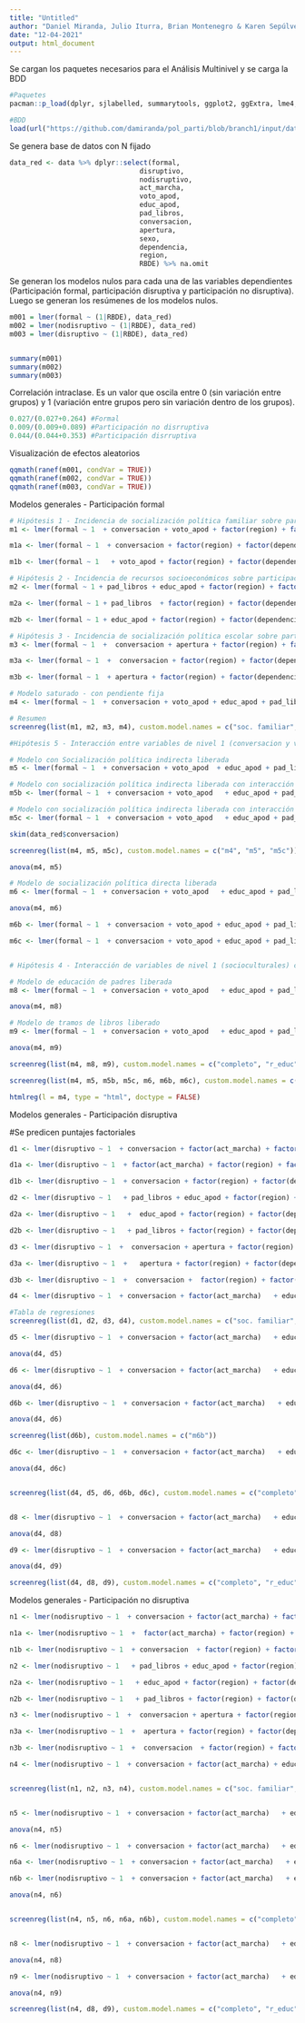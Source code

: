 ```yaml
---
title: "Untitled"
author: "Daniel Miranda, Julio Iturra, Brian Montenegro & Karen Sepúlveda"
date: "12-04-2021"
output: html_document
---
```


Se cargan los paquetes necesarios para el Análisis Multinivel y se carga la BDD

```r
#Paquetes
pacman::p_load(dplyr, sjlabelled, summarytools, ggplot2, ggExtra, lme4, texreg, sjPlot, lattice, stargazer)

#BDD
load(url("https://github.com/damiranda/pol_parti/blob/branch1/input/data/proc/data.RData?raw=true"))

```

Se genera base de datos con N fijado

```r
data_red <- data %>% dplyr::select(formal,
                                disruptivo,
                                nodisruptivo,
                                act_marcha,
                                voto_apod,
                                educ_apod,
                                pad_libros,
                                conversacion,
                                apertura,
                                sexo,
                                dependencia,
                                region,
                                RBDE) %>% na.omit

```


Se generan los modelos nulos para cada una de las variables dependientes (Participación formal, participación disruptiva y participación no disruptiva). Luego se generan los resúmenes de los modelos nulos.

```r
m001 = lmer(formal ~ (1|RBDE), data_red)
m002 = lmer(nodisruptivo ~ (1|RBDE), data_red)
m003 = lmer(disruptivo ~ (1|RBDE), data_red)


summary(m001)
summary(m002)
summary(m003)
```

Correlación intraclase. Es un valor que oscila entre 0 (sin variación entre grupos) y 1 (variación entre grupos pero sin variación dentro de los grupos).

```r
0.027/(0.027+0.264) #Formal
0.009/(0.009+0.089) #Participación no disrruptiva
0.044/(0.044+0.353) #Participación disrruptiva
```

Visualización de efectos aleatorios

```r
qqmath(ranef(m001, condVar = TRUE))
qqmath(ranef(m002, condVar = TRUE))
qqmath(ranef(m003, condVar = TRUE))
```

Modelos generales - Participación formal

```r
# Hipótesis 1 - Incidencia de socialización política familiar sobre participación formal
m1 <- lmer(formal ~ 1  + conversacion + voto_apod + factor(region) + factor(dependencia) + factor(sexo) + (1 |RBDE), data_red)

m1a <- lmer(formal ~ 1  + conversacion + factor(region) + factor(dependencia)+ factor(factor(sexo)) + (1 |RBDE), data_red)

m1b <- lmer(formal ~ 1   + voto_apod + factor(region) + factor(dependencia)+ factor(sexo) + (1 |RBDE), data_red)

# Hipótesis 2 - Incidencia de recursos socioeconómicos sobre participación formal
m2 <- lmer(formal ~ 1 + pad_libros + educ_apod + factor(region) + factor(dependencia) + factor(sexo) + (1 |RBDE), data_red)

m2a <- lmer(formal ~ 1 + pad_libros  + factor(region) + factor(dependencia) + factor(sexo) + (1 |RBDE), data_red)

m2b <- lmer(formal ~ 1 + educ_apod + factor(region) + factor(dependencia) + factor(sexo) + (1 |RBDE), data_red)

# Hipótesis 3 - Incidencia de socialización política escolar sobre participación formal
m3 <- lmer(formal ~ 1  +  conversacion + apertura + factor(region) + factor(dependencia)+ factor(sexo) + (1 |RBDE), data_red)

m3a <- lmer(formal ~ 1  +  conversacion + factor(region) + factor(dependencia)+ factor(sexo) + (1 |RBDE), data_red)

m3b <- lmer(formal ~ 1  + apertura + factor(region) + factor(dependencia)+ factor(sexo) + (1 |RBDE), data_red)

# Modelo saturado - con pendiente fija
m4 <- lmer(formal ~ 1  + conversacion + voto_apod + educ_apod + pad_libros + conversacion + apertura + factor(region) + factor(dependencia)+ factor(sexo) + (1 |RBDE), data_red)

# Resumen
screenreg(list(m1, m2, m3, m4), custom.model.names = c("soc. familiar", "recursos", "soc. escolar", "completo"), omit.coef = "(factor(sexo))|(factor(dependencia))|(factor(region))")

#Hipótesis 5 - Interacción entre variables de nivel 1 (conversacion y voto_apod) con variables de nivel 2 (apertura y conversacion) 

# Modelo con Socialización política indirecta liberada
m5 <- lmer(formal ~ 1  + conversacion + voto_apod  + educ_apod + pad_libros + conversacion + apertura + factor(region) + factor(dependencia) + factor(sexo) + (1 + conversacion |RBDE), data_red)

# Modelo con socialización política indirecta liberada con interacción con apertura a la discusión
m5b <- lmer(formal ~ 1  + conversacion + voto_apod   + educ_apod + pad_libros + conversacion + apertura + factor(region) + factor(dependencia) + factor(sexo) + conversacion * apertura + (1+conversacion |RBDE), data_red)

# Modelo con socialización política indirecta liberada con interacción con conversacion
m5c <- lmer(formal ~ 1  + conversacion + voto_apod   + educ_apod + pad_libros + conversacion + apertura + factor(region) + factor(dependencia) + factor(sexo) + conversacion * conversacion + (1+conversacion |RBDE), data_red)

skim(data_red$conversacion)

screenreg(list(m4, m5, m5c), custom.model.names = c("m4", "m5", "m5c"))

anova(m4, m5)

# Modelo de socialización política directa liberada
m6 <- lmer(formal ~ 1  + conversacion + voto_apod   + educ_apod + pad_libros + conversacion + apertura + factor(region) + factor(dependencia) + factor(sexo) + (1+voto_apod |RBDE), data_red)

anova(m4, m6)

m6b <- lmer(formal ~ 1  + conversacion + voto_apod + educ_apod + pad_libros + conversacion + apertura + factor(region) + factor(dependencia) + factor(sexo) + voto_apod * apertura + (1+voto_apod  |RBDE), data_red)

m6c <- lmer(formal ~ 1  + conversacion + voto_apod + educ_apod + pad_libros + conversacion + apertura + factor(region) + factor(dependencia) + factor(sexo) + voto_apod * conversacion + (1+voto_apod  |RBDE), data_red)


# Hipótesis 4 - Interacción de variables de nivel 1 (socioculturales) con variables de nivel 2 (apertura y conversacion)

# Modelo de educación de padres liberada
m8 <- lmer(formal ~ 1  + conversacion + voto_apod   + educ_apod + pad_libros + conversacion + apertura + factor(region) + factor(dependencia) + factor(sexo) + (1+educ_apod |RBDE), data_red)

anova(m4, m8)

# Modelo de tramos de libros liberado
m9 <- lmer(formal ~ 1  + conversacion + voto_apod   + educ_apod + pad_libros + conversacion + apertura + factor(region) + factor(dependencia) + factor(sexo) + (1+pad_libros |RBDE), data_red)

anova(m4, m9)

screenreg(list(m4, m8, m9), custom.model.names = c("completo", "r_educ", "r_libros"), omit.coef = "(factor(sexo))|(factor(dependencia))|(factor(region))")

screenreg(list(m4, m5, m5b, m5c, m6, m6b, m6c), custom.model.names = c("completo", "r_conv", "aper x conv", "act x conv", "r_voto", "aper x voto", "act x voto"), omit.coef = "(factor(sexo))|(factor(dependencia))|(factor(region))")

htmlreg(l = m4, type = "html", doctype = FALSE)
```

Modelos generales - Participación disruptiva

\#Se predicen puntajes factoriales

```r
d1 <- lmer(disruptivo ~ 1  + conversacion + factor(act_marcha) + factor(region) + factor(dependencia)+ factor(sexo) + (1 |RBDE), data_red)

d1a <- lmer(disruptivo ~ 1  + factor(act_marcha) + factor(region) + factor(dependencia)+ factor(sexo) + (1 |RBDE), data_red)

d1b <- lmer(disruptivo ~ 1  + conversacion + factor(region) + factor(dependencia)+ factor(sexo) + (1 |RBDE), data_red)

d2 <- lmer(disruptivo ~ 1   + pad_libros + educ_apod + factor(region) + factor(dependencia) + factor(sexo) + (1 |RBDE), data_red)

d2a <- lmer(disruptivo ~ 1   +  educ_apod + factor(region) + factor(dependencia) + factor(sexo) + (1 |RBDE), data_red)

d2b <- lmer(disruptivo ~ 1   + pad_libros + factor(region) + factor(dependencia) + factor(sexo) + (1 |RBDE), data_red)

d3 <- lmer(disruptivo ~ 1  +  conversacion + apertura + factor(region) + factor(dependencia)+ factor(sexo) + (1 |RBDE), data_red)

d3a <- lmer(disruptivo ~ 1  +   apertura + factor(region) + factor(dependencia)+ factor(sexo) + (1 |RBDE), data_red)

d3b <- lmer(disruptivo ~ 1  +  conversacion +  factor(region) + factor(dependencia)+ factor(sexo) + (1 |RBDE), data_red)

d4 <- lmer(disruptivo ~ 1  + conversacion + factor(act_marcha)   + educ_apod + pad_libros + conversacion + apertura + factor(region) + factor(dependencia)+ factor(sexo) + (1 |RBDE), data_red)

#Tabla de regresiones
screenreg(list(d1, d2, d3, d4), custom.model.names = c("soc. familiar", "recursos", "soc. escolar", "completo"), omit.coef = "(factor(sexo))|(factor(dependencia))|(factor(region))")

d5 <- lmer(disruptivo ~ 1  + conversacion + factor(act_marcha)   + educ_apod + pad_libros + conversacion + apertura + factor(region) + factor(dependencia) + factor(sexo) + (1+conversacion |RBDE), data_red)

anova(d4, d5)

d6 <- lmer(disruptivo ~ 1  + conversacion + factor(act_marcha)   + educ_apod + pad_libros + conversacion + apertura + factor(region) + factor(dependencia) + factor(sexo) + (1+factor(act_marcha) |RBDE), data_red)

anova(d4, d6)

d6b <- lmer(disruptivo ~ 1  + conversacion + factor(act_marcha)   + educ_apod + pad_libros + conversacion + apertura + factor(region) + factor(dependencia) + factor(sexo) + factor(act_marcha)*conversacion+ (1+factor(act_marcha) |RBDE), data_red)

anova(d4, d6)

screenreg(list(d6b), custom.model.names = c("m6b"))

d6c <- lmer(disruptivo ~ 1  + conversacion + factor(act_marcha)   + educ_apod + pad_libros + conversacion + apertura + factor(region) + factor(dependencia) + factor(sexo) + factor(act_marcha)*apertura + (1+factor(act_marcha) |RBDE), data_red)

anova(d4, d6c)


screenreg(list(d4, d5, d6, d6b, d6c), custom.model.names = c("completo", "r_conv", "r_marcha", "marcha x conversacion", "marcha x apertura"), omit.coef = "(factor(sexo))|(factor(dependencia))|(factor(region))")


d8 <- lmer(disruptivo ~ 1  + conversacion + factor(act_marcha)   + educ_apod + pad_libros + conversacion + apertura + factor(region) + factor(dependencia) + factor(sexo) + (1+educ_apod |RBDE), data_red)

anova(d4, d8)

d9 <- lmer(disruptivo ~ 1  + conversacion + factor(act_marcha)   + educ_apod + pad_libros + conversacion + apertura + factor(region) + factor(dependencia) + factor(sexo) + (1+pad_libros |RBDE), data_red)

anova(d4, d9)

screenreg(list(d4, d8, d9), custom.model.names = c("completo", "r_educ", "r_libros"), omit.coef = "(factor(sexo))|(factor(dependencia))|(factor(region))")
```

Modelos generales - Participación no disruptiva

```r
n1 <- lmer(nodisruptivo ~ 1  + conversacion + factor(act_marcha) + factor(region) + factor(dependencia)+ factor(sexo) + (1 |RBDE), data_red)

n1a <- lmer(nodisruptivo ~ 1  +  factor(act_marcha) + factor(region) + factor(dependencia)+ factor(sexo) + (1 |RBDE), data_red)

n1b <- lmer(nodisruptivo ~ 1  + conversacion  + factor(region) + factor(dependencia)+ factor(sexo) + (1 |RBDE), data_red)

n2 <- lmer(nodisruptivo ~ 1   + pad_libros + educ_apod + factor(region) + factor(dependencia) + factor(sexo) + (1 |RBDE), data_red)

n2a <- lmer(nodisruptivo ~ 1   + educ_apod + factor(region) + factor(dependencia) + factor(sexo) + (1 |RBDE), data_red)

n2b <- lmer(nodisruptivo ~ 1   + pad_libros + factor(region) + factor(dependencia) + factor(sexo) + (1 |RBDE), data_red)

n3 <- lmer(nodisruptivo ~ 1  +  conversacion + apertura + factor(region) + factor(dependencia)+ factor(sexo) + (1 |RBDE), data_red)

n3a <- lmer(nodisruptivo ~ 1  +  apertura + factor(region) + factor(dependencia)+ factor(sexo) + (1 |RBDE), data_red)

n3b <- lmer(nodisruptivo ~ 1  +  conversacion  + factor(region) + factor(dependencia)+ factor(sexo) + (1 |RBDE), data_red)

n4 <- lmer(nodisruptivo ~ 1  + conversacion + factor(act_marcha) + educ_apod + pad_libros + conversacion + apertura + factor(region) + factor(dependencia)+ factor(sexo) + (1 |RBDE), data_red)


screenreg(list(n1, n2, n3, n4), custom.model.names = c("soc. familiar", "recursos", "soc. escolar", "completo"), omit.coef = "(factor(sexo))|(factor(dependencia))|(factor(region))")


n5 <- lmer(nodisruptivo ~ 1  + conversacion + factor(act_marcha)   + educ_apod + pad_libros + conversacion + apertura + factor(region) + factor(dependencia) + factor(sexo) + (1+conversacion |RBDE), data_red)

anova(n4, n5)

n6 <- lmer(nodisruptivo ~ 1  + conversacion + factor(act_marcha)   + educ_apod + pad_libros + conversacion + apertura + factor(region) + factor(dependencia) + factor(sexo) + (1+factor(act_marcha) |RBDE), data_red)

n6a <- lmer(nodisruptivo ~ 1  + conversacion + factor(act_marcha)   + educ_apod + pad_libros + conversacion + apertura + factor(region) + factor(dependencia) + factor(sexo) + factor(act_marcha)*apertura+ (1+factor(act_marcha) |RBDE), data_red)

n6b <- lmer(nodisruptivo ~ 1  + conversacion + factor(act_marcha)   + educ_apod + pad_libros + conversacion + apertura + factor(region) + factor(dependencia) + factor(sexo) + factor(act_marcha)*conversacion+ (1+factor(act_marcha) |RBDE), data_red)

anova(n4, n6)


screenreg(list(n4, n5, n6, n6a, n6b), custom.model.names = c("completo", "r_conv", "r_marcha", "marcha x conversacion", "marcha x apertura"), omit.coef = "(factor(sexo))|(factor(dependencia))|(factor(region))")


n8 <- lmer(nodisruptivo ~ 1  + conversacion + factor(act_marcha)   + educ_apod + pad_libros + conversacion + apertura + factor(region) + factor(dependencia) + factor(sexo) + (1+educ_apod |RBDE), data_red)

anova(n4, n8)

n9 <- lmer(nodisruptivo ~ 1  + conversacion + factor(act_marcha)   + educ_apod + pad_libros + conversacion + apertura + factor(region) + factor(dependencia) + factor(sexo) + (1+pad_libros |RBDE), data_red)

anova(n4, n9)

screenreg(list(n4, d8, d9), custom.model.names = c("completo", "r_educ", "r_libros"), omit.coef = "(factor(sexo))|(factor(dependencia))|(factor(region))")
```
